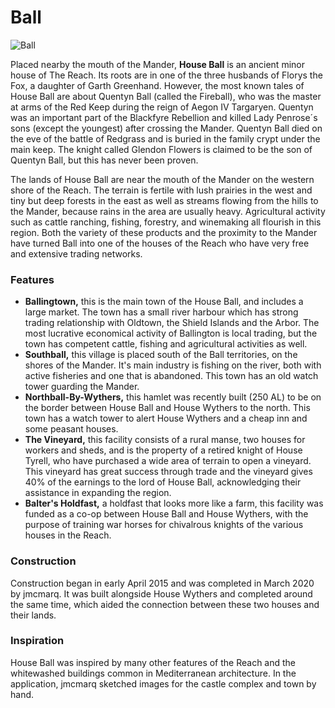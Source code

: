 

# Ball

<Image
  src="https://cdn.sanity.io/images/1as7cn02/production/e959ea57e914ec826eabefd90242499efc62570a-1280x720.png?w=976&h=350&fit=crop&crop=center&auto=format"
  alt="Ball"
  width={976}
  height={350}
/>

<ProjectDetails
  floatRight
  region="Reach"
  house="House Ball"
  type="Castle"
  status="Completed"
  warp="undefined"
  projectLead="jmcmarq"
  dateStarted="March 9, 2015"
  dateCompleted="March 9, 2015"
/>

Placed nearby the mouth of the Mander, **House Ball** is an ancient minor house of The Reach. Its roots are in one of the three husbands of Florys the Fox, a daughter of Garth Greenhand. However, the most known tales of House Ball are about Quentyn Ball (called the Fireball), who was the master at arms of the Red Keep during the reign of Aegon IV Targaryen. Quentyn was an important part of the Blackfyre Rebellion and killed Lady Penrose´s sons (except the youngest) after crossing the Mander. Quentyn Ball died on the eve of the battle of Redgrass and is buried in the family crypt under the main keep. The knight called Glendon Flowers is claimed to be the son of Quentyn Ball, but this has never been proven.

The lands of House Ball are near the mouth of the Mander on the western shore of the Reach. The terrain is fertile with lush prairies in the west and tiny but deep forests in the east as well as streams flowing from the hills to the Mander, because rains in the area are usually heavy. Agricultural activity such as cattle ranching, fishing, forestry, and winemaking all flourish in this region. Both the variety of these products and the proximity to the Mander have turned Ball into one of the houses of the Reach who have very free and extensive trading networks.

### Features

- **Ballingtown,** this is the main town of the House Ball, and includes a large market. The town has a small river harbour which has strong trading relationship with Oldtown, the Shield Islands and the Arbor. The most lucrative economical activity of Ballington is local trading, but the town has competent cattle, fishing and agricultural activities as well.
- **Southball,** this village is placed south of the Ball territories, on the shores of the Mander. It's main industry is fishing on the river, both with active fisheries and one that is abandoned. This town has an old watch tower guarding the Mander.
- **Northball-By-Wythers,** this hamlet was recently built (250 AL) to be on the border between House Ball and House Wythers to the north. This town has a watch tower to alert House Wythers and a cheap inn and some peasant houses.
- **The Vineyard,** this facility consists of a rural manse, two houses for workers and sheds, and is the property of a retired knight of House Tyrell, who have purchased a wide area of terrain to open a vineyard. This vineyard has great success through trade and the vineyard gives 40% of the earnings to the lord of House Ball, acknowledging their assistance in expanding the region.
- **Balter's Holdfast,** a holdfast that looks more like a farm, this facility was funded as a co-op between House Ball and House Wythers, with the purpose of training war horses for chivalrous knights of the various houses in the Reach.

### Construction

Construction began in early April 2015 and was completed in March 2020 by jmcmarq. It was built alongside House Wythers and completed around the same time, which aided the connection between these two houses and their lands.

### Inspiration

House Ball was inspired by many other features of the Reach and the whitewashed buildings common in Mediterranean architecture. In the application, jmcmarq sketched images for the castle complex and town by hand.
